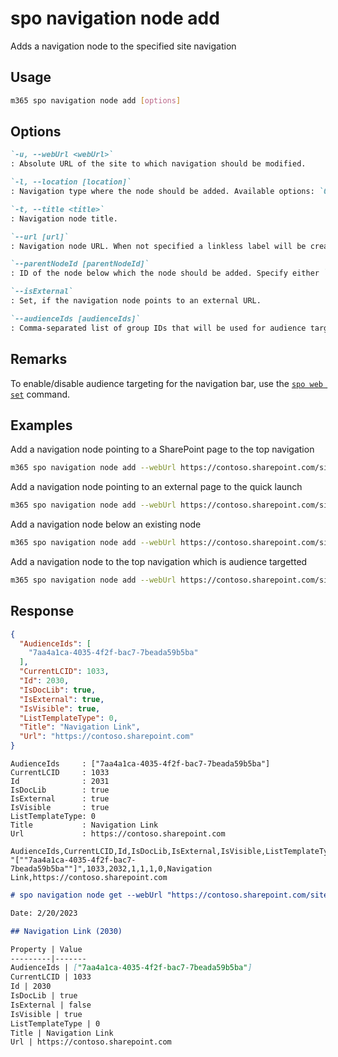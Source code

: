 
# spo navigation node add

Adds a navigation node to the specified site navigation

## Usage

```sh
m365 spo navigation node add [options]
```

## Options

```md defintion-list
`-u, --webUrl <webUrl>`
: Absolute URL of the site to which navigation should be modified.

`-l, --location [location]`
: Navigation type where the node should be added. Available options: `QuickLaunch`, `TopNavigationBar`. Specify either `location` or `parentNodeId` but not both.

`-t, --title <title>`
: Navigation node title.

`--url [url]`
: Navigation node URL. When not specified a linkless label will be created.

`--parentNodeId [parentNodeId]`
: ID of the node below which the node should be added. Specify either `location` or `parentNodeId` but not both.

`--isExternal`
: Set, if the navigation node points to an external URL.

`--audienceIds [audienceIds]`
: Comma-separated list of group IDs that will be used for audience targeting. The limit is 10 ids per navigation node.
```

<Global />

## Remarks

To enable/disable audience targeting for the navigation bar, use the [`spo web set`](../web/web-set.mdx) command.

## Examples

Add a navigation node pointing to a SharePoint page to the top navigation

```sh
m365 spo navigation node add --webUrl https://contoso.sharepoint.com/sites/team-a --location TopNavigationBar --title About --url /sites/team-s/sitepages/about.aspx
```

Add a navigation node pointing to an external page to the quick launch

```sh
m365 spo navigation node add --webUrl https://contoso.sharepoint.com/sites/team-a --location QuickLaunch --title "About us" --url https://contoso.com/about-us --isExternal
```

Add a navigation node below an existing node

```sh
m365 spo navigation node add --webUrl https://contoso.sharepoint.com/sites/team-a --parentNodeId 2010 --title About --url /sites/team-s/sitepages/about.aspx
```

Add a navigation node to the top navigation which is audience targetted

```sh
m365 spo navigation node add --webUrl https://contoso.sharepoint.com/sites/team-a --location TopNavigationBar --title About --url /sites/team-s/sitepages/about.aspx --audienceIds "7aa4a1ca-4035-4f2f-bac7-7beada59b5ba,4bbf236f-a131-4019-b4a2-315902fcfa3a"
```

## Response

<Tabs>
  <TabItem value="json" label="JSON">

  ```json
  {
    "AudienceIds": [
      "7aa4a1ca-4035-4f2f-bac7-7beada59b5ba"
    ],
    "CurrentLCID": 1033,
    "Id": 2030,
    "IsDocLib": true,
    "IsExternal": true,
    "IsVisible": true,
    "ListTemplateType": 0,
    "Title": "Navigation Link",
    "Url": "https://contoso.sharepoint.com"
  }
  ```

  </TabItem>
  <TabItem value="text" label="Text">

  ```text
  AudienceIds     : ["7aa4a1ca-4035-4f2f-bac7-7beada59b5ba"]
  CurrentLCID     : 1033
  Id              : 2031
  IsDocLib        : true
  IsExternal      : true
  IsVisible       : true
  ListTemplateType: 0
  Title           : Navigation Link
  Url             : https://contoso.sharepoint.com
  ```

  </TabItem>
  <TabItem value="csv" label="CSV">

  ```csv
  AudienceIds,CurrentLCID,Id,IsDocLib,IsExternal,IsVisible,ListTemplateType,Title,Url
  "[""7aa4a1ca-4035-4f2f-bac7-7beada59b5ba""]",1033,2032,1,1,1,0,Navigation Link,https://contoso.sharepoint.com
  ```

  </TabItem>
  <TabItem value="md" label="Markdown">

  ```md
  # spo navigation node get --webUrl "https://contoso.sharepoint.com/sites/team-a" --location "TopNavigationBar" --title "Navigation Link" --url "https://contoso.sharepoint.com"

  Date: 2/20/2023

  ## Navigation Link (2030)

  Property | Value
  ---------|-------
  AudienceIds | ["7aa4a1ca-4035-4f2f-bac7-7beada59b5ba"]
  CurrentLCID | 1033
  Id | 2030
  IsDocLib | true
  IsExternal | false
  IsVisible | true
  ListTemplateType | 0
  Title | Navigation Link
  Url | https://contoso.sharepoint.com
  ```

  </TabItem>
</Tabs>
